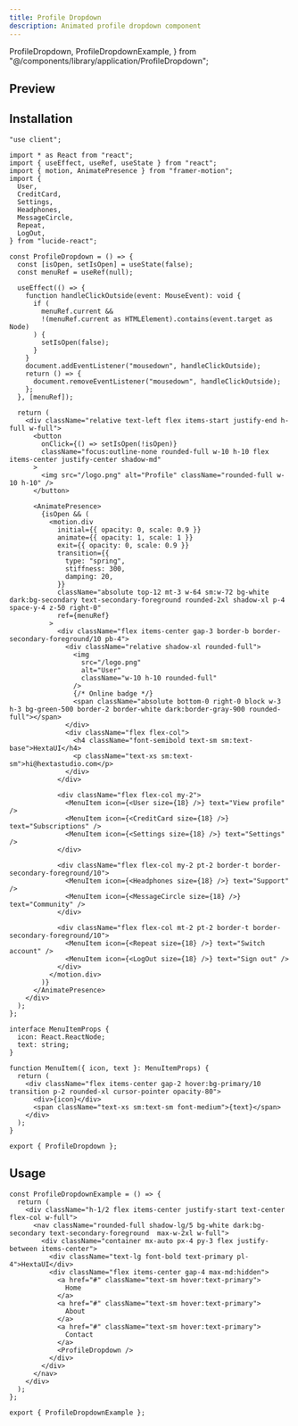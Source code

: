 ```yaml
---
title: Profile Dropdown
description: Animated profile dropdown component
---
```


  ProfileDropdown,
  ProfileDropdownExample,
} from "@/components/library/application/ProfileDropdown";

## Preview

<PreviewContainer className="w-full h-[50rem]">
  <ProfileDropdownExample />
</PreviewContainer>

## Installation

```tsx title="ProfileDropdown.tsx" tab="Manually"
"use client";

import * as React from "react";
import { useEffect, useRef, useState } from "react";
import { motion, AnimatePresence } from "framer-motion";
import {
  User,
  CreditCard,
  Settings,
  Headphones,
  MessageCircle,
  Repeat,
  LogOut,
} from "lucide-react";

const ProfileDropdown = () => {
  const [isOpen, setIsOpen] = useState(false);
  const menuRef = useRef(null);

  useEffect(() => {
    function handleClickOutside(event: MouseEvent): void {
      if (
        menuRef.current &&
        !(menuRef.current as HTMLElement).contains(event.target as Node)
      ) {
        setIsOpen(false);
      }
    }
    document.addEventListener("mousedown", handleClickOutside);
    return () => {
      document.removeEventListener("mousedown", handleClickOutside);
    };
  }, [menuRef]);

  return (
    <div className="relative text-left flex items-start justify-end h-full w-full">
      <button
        onClick={() => setIsOpen(!isOpen)}
        className="focus:outline-none rounded-full w-10 h-10 flex items-center justify-center shadow-md"
      >
        <img src="/logo.png" alt="Profile" className="rounded-full w-10 h-10" />
      </button>

      <AnimatePresence>
        {isOpen && (
          <motion.div
            initial={{ opacity: 0, scale: 0.9 }}
            animate={{ opacity: 1, scale: 1 }}
            exit={{ opacity: 0, scale: 0.9 }}
            transition={{
              type: "spring",
              stiffness: 300,
              damping: 20,
            }}
            className="absolute top-12 mt-3 w-64 sm:w-72 bg-white dark:bg-secondary text-secondary-foreground rounded-2xl shadow-xl p-4 space-y-4 z-50 right-0"
            ref={menuRef}
          >
            <div className="flex items-center gap-3 border-b border-secondary-foreground/10 pb-4">
              <div className="relative shadow-xl rounded-full">
                <img
                  src="/logo.png"
                  alt="User"
                  className="w-10 h-10 rounded-full"
                />
                {/* Online badge */}
                <span className="absolute bottom-0 right-0 block w-3 h-3 bg-green-500 border-2 border-white dark:border-gray-900 rounded-full"></span>
              </div>
              <div className="flex flex-col">
                <h4 className="font-semibold text-sm sm:text-base">HextaUI</h4>
                <p className="text-xs sm:text-sm">hi@hextastudio.com</p>
              </div>
            </div>

            <div className="flex flex-col my-2">
              <MenuItem icon={<User size={18} />} text="View profile" />
              <MenuItem icon={<CreditCard size={18} />} text="Subscriptions" />
              <MenuItem icon={<Settings size={18} />} text="Settings" />
            </div>

            <div className="flex flex-col my-2 pt-2 border-t border-secondary-foreground/10">
              <MenuItem icon={<Headphones size={18} />} text="Support" />
              <MenuItem icon={<MessageCircle size={18} />} text="Community" />
            </div>

            <div className="flex flex-col mt-2 pt-2 border-t border-secondary-foreground/10">
              <MenuItem icon={<Repeat size={18} />} text="Switch account" />
              <MenuItem icon={<LogOut size={18} />} text="Sign out" />
            </div>
          </motion.div>
        )}
      </AnimatePresence>
    </div>
  );
};

interface MenuItemProps {
  icon: React.ReactNode;
  text: string;
}

function MenuItem({ icon, text }: MenuItemProps) {
  return (
    <div className="flex items-center gap-2 hover:bg-primary/10 transition p-2 rounded-xl cursor-pointer opacity-80">
      <div>{icon}</div>
      <span className="text-xs sm:text-sm font-medium">{text}</span>
    </div>
  );
}

export { ProfileDropdown };
```

## Usage

```tsx title="App.tsx"
const ProfileDropdownExample = () => {
  return (
    <div className="h-1/2 flex items-center justify-start text-center flex-col w-full">
      <nav className="rounded-full shadow-lg/5 bg-white dark:bg-secondary text-secondary-foreground  max-w-2xl w-full">
        <div className="container mx-auto px-4 py-3 flex justify-between items-center">
          <div className="text-lg font-bold text-primary pl-4">HextaUI</div>
          <div className="flex items-center gap-4 max-md:hidden">
            <a href="#" className="text-sm hover:text-primary">
              Home
            </a>
            <a href="#" className="text-sm hover:text-primary">
              About
            </a>
            <a href="#" className="text-sm hover:text-primary">
              Contact
            </a>
            <ProfileDropdown />
          </div>
        </div>
      </nav>
    </div>
  );
};

export { ProfileDropdownExample };
```
